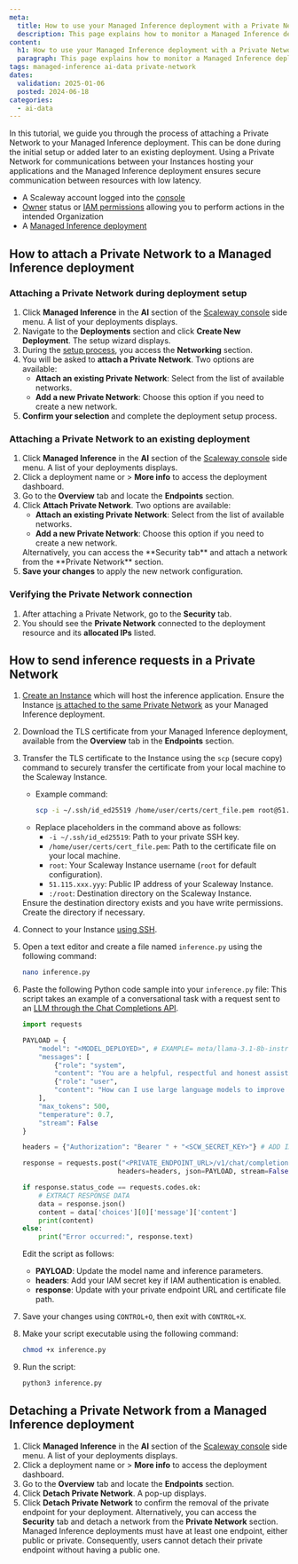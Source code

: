 ```yaml
---
meta:
  title: How to use your Managed Inference deployment with a Private Network
  description: This page explains how to monitor a Managed Inference deployment
content:
  h1: How to use your Managed Inference deployment with a Private Network
  paragraph: This page explains how to monitor a Managed Inference deployment
tags: managed-inference ai-data private-network
dates:
  validation: 2025-01-06
  posted: 2024-06-18
categories:
  - ai-data
---
```


In this tutorial, we guide you through the process of attaching a Private Network to your Managed Inference deployment.
This can be done during the initial setup or added later to an existing deployment.
Using a Private Network for communications between your Instances hosting your applications and the Managed Inference deployment ensures secure communication between resources with low latency.

<Macro id="requirements" />

  - A Scaleway account logged into the [console](https://console.scaleway.com)
  - [Owner](/iam/concepts/#owner) status or [IAM permissions](/iam/concepts/#permission) allowing you to perform actions in the intended Organization
  - A [Managed Inference deployment](/managed-inference/quickstart/)


## How to attach a Private Network to a Managed Inference deployment

### Attaching a Private Network during deployment setup

1. Click **Managed Inference** in the **AI** section of the [Scaleway console](https://console.scaleway.com) side menu. A list of your deployments displays.
2. Navigate to the **Deployments** section and click **Create New Deployment**. The setup wizard displays.
3. During the [setup process](/managed-inference/how-to/create-deployment/), you access the **Networking** section.
4. You will be asked to **attach a Private Network**. Two options are available:
    - **Attach an existing Private Network**: Select from the list of available networks.
    - **Add a new Private Network**: Choose this option if you need to create a new network.
5. **Confirm your selection** and complete the deployment setup process.

### Attaching a Private Network to an existing deployment

1. Click **Managed Inference** in the **AI** section of the [Scaleway console](https://console.scaleway.com) side menu. A list of your deployments displays.
2. Click a deployment name or <Icon name="more" /> > **More info** to access the deployment dashboard.
3. Go to the **Overview** tab and locate the **Endpoints** section.
4. Click **Attach Private Network**. Two options are available:
    - **Attach an existing Private Network**: Select from the list of available networks.
    - **Add a new Private Network**: Choose this option if you need to create a new network.
    <Message type="tip">
      Alternatively, you can access the **Security tab** and attach a network from the **Private Network** section.
    </Message>
5. **Save your changes** to apply the new network configuration.

### Verifying the Private Network connection

1. After attaching a Private Network, go to the **Security** tab.
2. You should see the **Private Network** connected to the deployment resource and its **allocated IPs** listed.
    <Lightbox src="scaleway-inference-pn-connected.webp" alt="A screenshot of the Scaleway console, hightlighting the Private Network configuration of the Managed Inference deployment" size="medium" />

## How to send inference requests in a Private Network

1. [Create an Instance](/instances/how-to/create-an-instance/) which will host the inference application.
    <Message type="important">
      Ensure the Instance [is attached to the same Private Network](/instances/how-to/use-private-networks/) as your Managed Inference deployment.
    </Message>
2. Download the TLS certificate from your Managed Inference deployment, available from the **Overview** tab in the **Endpoints** section.
    <Lightbox src="scaleway-inference-tls-dl.webp" alt="A screenshot of the Managed Interface product overview tab in the Scaleway console, highlighting the TLS certificate download section" size="medium" />
3. Transfer the TLS certificate to the Instance using the `scp` (secure copy) command to securely transfer the certificate from your local machine to the Scaleway Instance.
   - Example command:
     ```bash
     scp -i ~/.ssh/id_ed25519 /home/user/certs/cert_file.pem root@51.115.xxx.yyy:/root
     ```
   - Replace placeholders in the command above as follows:
     - `-i ~/.ssh/id_ed25519`: Path to your private SSH key.
     - `/home/user/certs/cert_file.pem`: Path to the certificate file on your local machine.
     - `root`: Your Scaleway Instance username (`root` for default configuration).
     - `51.115.xxx.yyy`: Public IP address of your Scaleway Instance.
     - `:/root`: Destination directory on the Scaleway Instance.
    <Message type="note">
      Ensure the destination directory exists and you have write permissions. Create the directory if necessary.
    </Message>
4. Connect to your Instance [using SSH](/instances/how-to/connect-to-instance/).
5. Open a text editor and create a file named `inference.py` using the following command:
     ```bash
     nano inference.py
     ```
6. Paste the following Python code sample into your `inference.py` file:
    <Message type="tip">
    This script takes an example of a conversational task with a request sent to an [LLM through the Chat Completions API](/managed-inference/reference-content/openai-compatibility/#chat-completions-api).
    </Message>
    ```py
    import requests

    PAYLOAD = {
        "model": "<MODEL_DEPLOYED>", # EXAMPLE= meta/llama-3.1-8b-instruct:fp8
        "messages": [
            {"role": "system",
            "content": "You are a helpful, respectful and honest assistant."},
            {"role": "user",
            "content": "How can I use large language models to improve customer service?"}
        ],
        "max_tokens": 500,
        "temperature": 0.7,
        "stream": False
    }

    headers = {"Authorization": "Bearer " + "<SCW_SECRET_KEY>"} # ADD IAM KEY IF NECESSARY

    response = requests.post("<PRIVATE_ENDPOINT_URL>/v1/chat/completions",
                            headers=headers, json=PAYLOAD, stream=False, verify='<CERT_NAME>.pem')

    if response.status_code == requests.codes.ok:
        # EXTRACT RESPONSE DATA
        data = response.json()
        content = data['choices'][0]['message']['content']
        print(content)
    else:
        print("Error occurred:", response.text)
    ```
   Edit the script as follows:
     - **PAYLOAD**: Update the model name and inference parameters.
     - **headers**: Add your IAM secret key if IAM authentication is enabled.
     - **response**: Update with your private endpoint URL and certificate file path.

7. Save your changes using `CONTROL+O`, then exit with `CONTROL+X`.
8. Make your script executable using the following command:
     ```bash
     chmod +x inference.py
     ```

9. Run the script:
     ```bash
     python3 inference.py
     ```

## Detaching a Private Network from a Managed Inference deployment

1. Click **Managed Inference** in the **AI** section of the [Scaleway console](https://console.scaleway.com) side menu. A list of your deployments displays.
2. Click a deployment name or <Icon name="more" /> > **More info** to access the deployment dashboard.
3. Go to the **Overview** tab and locate the **Endpoints** section.
4. Click **Detach Private Network**. A pop-up displays.
    <Lightbox src="scaleway-inference-pn-detach.webp" alt="A screenshot of the Managed Interface product overview tab in the Scaleway console, highlighting the Private Network detach section" size="medium" />
5. Click **Detach Private Network** to confirm the removal of the private endpoint for your deployment.
    <Message type="tip">
      Alternatively, you can access the **Security** tab and detach a network from the **Private Network** section.
    </Message>
    <Message type="important">
      Managed Inference deployments must have at least one endpoint, either public or private. Consequently, users cannot detach their private endpoint without having a public one.
    </Message>
